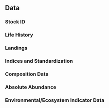 ## Data

<!--- Provide temporal and spatial resolutions or sample size where appropriate for each of the subsections, below.--->

### Stock ID

<!-- Provide a detailed description of the stock, if appropriate, as well as quantitative studies or data behind the decision-making process. -->

### Life History

<!-- Describe the stock's growth, maturity, fecundity, natural mortality, meristics, etc. -->

### Landings

<!-- Describe the retained catch and discards. -->

### Indices and Standardization

<!-- Describe both the fishery dependent and independent data. -->

### Composition Data

<!-- Describe composition data related to age and length, including  aging error and reweighting. -->

### Absolute Abundance

<!-- Describe absolute abundance, if applicable. -->

### Environmental/Ecosystem Indicator Data

<!-- Describe the environmental/ecosystem indicator data. If none are considered, include a blanket statement. -->

